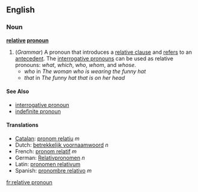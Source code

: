 ==English==
===Noun===
{{wikipedia}}
'''[[relative]] [[pronoun]]''' 

#(''Grammar'') A pronoun that introduces a [[relative clause]] and [[refer]]s to an [[antecedent]].  The [[interrogative pronoun]]s can be used as relative pronouns: ''what'', ''which'', ''who'', ''whom'', and ''whose''. 
#* ''who'' in ''The woman who is wearing the funny hat''
#* ''that'' in ''The funny hat that is on her head''

====See Also====
*[[interrogative pronoun]]
*[[indefinite pronoun]]

====Translations====
*[[Catalan]]: [[pronom relatiu]] ''m''
*Dutch: [[betrekkelijk voornaamwoord]] ''n''
*French: [[pronom relatif]] ''m''
*German: [[Relativpronomen]] ''n''
*Latin: [[pronomen relativum]]
*Spanish: [[pronombre relativo]] ''m''

[[fr:relative pronoun]]